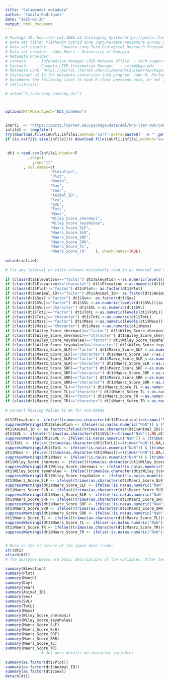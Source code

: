 ```yaml
---
title: "Salamander_metadata"
author: "Camila Rodriguez"
date: "2025-02-26"
output: html_document
---
```


```r


# Package ID: knb-lter-cwt.3086.13 Cataloging System:https://pasta.lternet.edu.
# Data set title: Plethodon hybrid zone capture-mark-recapture survey plots at the Coweeta Hyrdologic Laboratory, Otto, NC..
# Data set creator:    - Coweeta Long Term Ecological Research Program 
# Data set creator:  John Maerz - University of Georgia 
# Metadata Provider:    -  
# Contact:    - Information Manager LTER Network Office  - tech-support@lternet.edu
# Contact:    - Coweeta LTER Information Manager   - cwtim@uga.edu
# Metadata Link: https://portal.lternet.edu/nis/metadataviewer?packageid=knb-lter-cwt.3086.13
# Stylesheet v2.14 for metadata conversion into program: John H. Porter, Univ. Virginia, jporter@virginia.edu      
# Uncomment the following lines to have R clear previous work, or set a working directory
# rm(list=ls())      

# setwd("C:/users/my_name/my_dir")       



options(HTTPUserAgent="EDI_CodeGen")
	      

inUrl1  <- "https://pasta.lternet.edu/package/data/eml/knb-lter-cwt/3086/13/5f6cecee85daedc395c434a5af473ddd" 
infile1 <- tempfile()
try(download.file(inUrl1,infile1,method="curl",extra=paste0(' -A "',getOption("HTTPUserAgent"),'"')))
if (is.na(file.size(infile1))) download.file(inUrl1,infile1,method="auto")

                   
 dt1 <-read.csv(infile1,header=F 
          ,skip=1
            ,sep="\t"  
        , col.names=c(
                    "Elevation",     
                    "Plot",     
                    "Month",     
                    "Day",     
                    "Year",     
                    "Animal_ID",     
                    "Sex",     
                    "SVL",     
                    "TotL",     
                    "Mass",     
                    "Wiley_Score_shermani",     
                    "Wiley_Score_teyahalee",     
                    "Maerz_Score_SLF",     
                    "Maerz_Score_SLR",     
                    "Maerz_Score_SRF",     
                    "Maerz_Score_SRR",     
                    "Maerz_Score_TL",     
                    "Maerz_Score_TR"    ), check.names=TRUE)
               
unlink(infile1)
		    
# Fix any interval or ratio columns mistakenly read in as nominal and nominal columns read as numeric or dates read as strings
                
if (class(dt1$Elevation)=="factor") dt1$Elevation <-as.numeric(levels(dt1$Elevation))[as.integer(dt1$Elevation) ]               
if (class(dt1$Elevation)=="character") dt1$Elevation <-as.numeric(dt1$Elevation)
if (class(dt1$Plot)!="factor") dt1$Plot<- as.factor(dt1$Plot)
if (class(dt1$Animal_ID)!="factor") dt1$Animal_ID<- as.factor(dt1$Animal_ID)
if (class(dt1$Sex)!="factor") dt1$Sex<- as.factor(dt1$Sex)
if (class(dt1$SVL)=="factor") dt1$SVL <-as.numeric(levels(dt1$SVL))[as.integer(dt1$SVL) ]               
if (class(dt1$SVL)=="character") dt1$SVL <-as.numeric(dt1$SVL)
if (class(dt1$TotL)=="factor") dt1$TotL <-as.numeric(levels(dt1$TotL))[as.integer(dt1$TotL) ]               
if (class(dt1$TotL)=="character") dt1$TotL <-as.numeric(dt1$TotL)
if (class(dt1$Mass)=="factor") dt1$Mass <-as.numeric(levels(dt1$Mass))[as.integer(dt1$Mass) ]               
if (class(dt1$Mass)=="character") dt1$Mass <-as.numeric(dt1$Mass)
if (class(dt1$Wiley_Score_shermani)=="factor") dt1$Wiley_Score_shermani <-as.numeric(levels(dt1$Wiley_Score_shermani))[as.integer(dt1$Wiley_Score_shermani) ]               
if (class(dt1$Wiley_Score_shermani)=="character") dt1$Wiley_Score_shermani <-as.numeric(dt1$Wiley_Score_shermani)
if (class(dt1$Wiley_Score_teyahalee)=="factor") dt1$Wiley_Score_teyahalee <-as.numeric(levels(dt1$Wiley_Score_teyahalee))[as.integer(dt1$Wiley_Score_teyahalee) ]               
if (class(dt1$Wiley_Score_teyahalee)=="character") dt1$Wiley_Score_teyahalee <-as.numeric(dt1$Wiley_Score_teyahalee)
if (class(dt1$Maerz_Score_SLF)=="factor") dt1$Maerz_Score_SLF <-as.numeric(levels(dt1$Maerz_Score_SLF))[as.integer(dt1$Maerz_Score_SLF) ]               
if (class(dt1$Maerz_Score_SLF)=="character") dt1$Maerz_Score_SLF <-as.numeric(dt1$Maerz_Score_SLF)
if (class(dt1$Maerz_Score_SLR)=="factor") dt1$Maerz_Score_SLR <-as.numeric(levels(dt1$Maerz_Score_SLR))[as.integer(dt1$Maerz_Score_SLR) ]               
if (class(dt1$Maerz_Score_SLR)=="character") dt1$Maerz_Score_SLR <-as.numeric(dt1$Maerz_Score_SLR)
if (class(dt1$Maerz_Score_SRF)=="factor") dt1$Maerz_Score_SRF <-as.numeric(levels(dt1$Maerz_Score_SRF))[as.integer(dt1$Maerz_Score_SRF) ]               
if (class(dt1$Maerz_Score_SRF)=="character") dt1$Maerz_Score_SRF <-as.numeric(dt1$Maerz_Score_SRF)
if (class(dt1$Maerz_Score_SRR)=="factor") dt1$Maerz_Score_SRR <-as.numeric(levels(dt1$Maerz_Score_SRR))[as.integer(dt1$Maerz_Score_SRR) ]               
if (class(dt1$Maerz_Score_SRR)=="character") dt1$Maerz_Score_SRR <-as.numeric(dt1$Maerz_Score_SRR)
if (class(dt1$Maerz_Score_TL)=="factor") dt1$Maerz_Score_TL <-as.numeric(levels(dt1$Maerz_Score_TL))[as.integer(dt1$Maerz_Score_TL) ]               
if (class(dt1$Maerz_Score_TL)=="character") dt1$Maerz_Score_TL <-as.numeric(dt1$Maerz_Score_TL)
if (class(dt1$Maerz_Score_TR)=="factor") dt1$Maerz_Score_TR <-as.numeric(levels(dt1$Maerz_Score_TR))[as.integer(dt1$Maerz_Score_TR) ]               
if (class(dt1$Maerz_Score_TR)=="character") dt1$Maerz_Score_TR <-as.numeric(dt1$Maerz_Score_TR)
                
# Convert Missing Values to NA for non-dates
                
dt1$Elevation <- ifelse((trimws(as.character(dt1$Elevation))==trimws("NaN")),NA,dt1$Elevation)               
suppressWarnings(dt1$Elevation <- ifelse(!is.na(as.numeric("NaN")) & (trimws(as.character(dt1$Elevation))==as.character(as.numeric("NaN"))),NA,dt1$Elevation))
dt1$Animal_ID <- as.factor(ifelse((trimws(as.character(dt1$Animal_ID))==trimws("NaN")),NA,as.character(dt1$Animal_ID)))
dt1$SVL <- ifelse((trimws(as.character(dt1$SVL))==trimws("NaN")),NA,dt1$SVL)               
suppressWarnings(dt1$SVL <- ifelse(!is.na(as.numeric("NaN")) & (trimws(as.character(dt1$SVL))==as.character(as.numeric("NaN"))),NA,dt1$SVL))
dt1$TotL <- ifelse((trimws(as.character(dt1$TotL))==trimws("NaN")),NA,dt1$TotL)               
suppressWarnings(dt1$TotL <- ifelse(!is.na(as.numeric("NaN")) & (trimws(as.character(dt1$TotL))==as.character(as.numeric("NaN"))),NA,dt1$TotL))
dt1$Mass <- ifelse((trimws(as.character(dt1$Mass))==trimws("NaN")),NA,dt1$Mass)               
suppressWarnings(dt1$Mass <- ifelse(!is.na(as.numeric("NaN")) & (trimws(as.character(dt1$Mass))==as.character(as.numeric("NaN"))),NA,dt1$Mass))
dt1$Wiley_Score_shermani <- ifelse((trimws(as.character(dt1$Wiley_Score_shermani))==trimws("NaN")),NA,dt1$Wiley_Score_shermani)               
suppressWarnings(dt1$Wiley_Score_shermani <- ifelse(!is.na(as.numeric("NaN")) & (trimws(as.character(dt1$Wiley_Score_shermani))==as.character(as.numeric("NaN"))),NA,dt1$Wiley_Score_shermani))
dt1$Wiley_Score_teyahalee <- ifelse((trimws(as.character(dt1$Wiley_Score_teyahalee))==trimws("NaN")),NA,dt1$Wiley_Score_teyahalee)               
suppressWarnings(dt1$Wiley_Score_teyahalee <- ifelse(!is.na(as.numeric("NaN")) & (trimws(as.character(dt1$Wiley_Score_teyahalee))==as.character(as.numeric("NaN"))),NA,dt1$Wiley_Score_teyahalee))
dt1$Maerz_Score_SLF <- ifelse((trimws(as.character(dt1$Maerz_Score_SLF))==trimws("NaN")),NA,dt1$Maerz_Score_SLF)               
suppressWarnings(dt1$Maerz_Score_SLF <- ifelse(!is.na(as.numeric("NaN")) & (trimws(as.character(dt1$Maerz_Score_SLF))==as.character(as.numeric("NaN"))),NA,dt1$Maerz_Score_SLF))
dt1$Maerz_Score_SLR <- ifelse((trimws(as.character(dt1$Maerz_Score_SLR))==trimws("NaN")),NA,dt1$Maerz_Score_SLR)               
suppressWarnings(dt1$Maerz_Score_SLR <- ifelse(!is.na(as.numeric("NaN")) & (trimws(as.character(dt1$Maerz_Score_SLR))==as.character(as.numeric("NaN"))),NA,dt1$Maerz_Score_SLR))
dt1$Maerz_Score_SRF <- ifelse((trimws(as.character(dt1$Maerz_Score_SRF))==trimws("NaN")),NA,dt1$Maerz_Score_SRF)               
suppressWarnings(dt1$Maerz_Score_SRF <- ifelse(!is.na(as.numeric("NaN")) & (trimws(as.character(dt1$Maerz_Score_SRF))==as.character(as.numeric("NaN"))),NA,dt1$Maerz_Score_SRF))
dt1$Maerz_Score_SRR <- ifelse((trimws(as.character(dt1$Maerz_Score_SRR))==trimws("NaN")),NA,dt1$Maerz_Score_SRR)               
suppressWarnings(dt1$Maerz_Score_SRR <- ifelse(!is.na(as.numeric("NaN")) & (trimws(as.character(dt1$Maerz_Score_SRR))==as.character(as.numeric("NaN"))),NA,dt1$Maerz_Score_SRR))
dt1$Maerz_Score_TL <- ifelse((trimws(as.character(dt1$Maerz_Score_TL))==trimws("NaN")),NA,dt1$Maerz_Score_TL)               
suppressWarnings(dt1$Maerz_Score_TL <- ifelse(!is.na(as.numeric("NaN")) & (trimws(as.character(dt1$Maerz_Score_TL))==as.character(as.numeric("NaN"))),NA,dt1$Maerz_Score_TL))
dt1$Maerz_Score_TR <- ifelse((trimws(as.character(dt1$Maerz_Score_TR))==trimws("NaN")),NA,dt1$Maerz_Score_TR)               
suppressWarnings(dt1$Maerz_Score_TR <- ifelse(!is.na(as.numeric("NaN")) & (trimws(as.character(dt1$Maerz_Score_TR))==as.character(as.numeric("NaN"))),NA,dt1$Maerz_Score_TR))


# Here is the structure of the input data frame:
str(dt1)                            
attach(dt1)                            
# The analyses below are basic descriptions of the variables. After testing, they should be replaced.                 

summary(Elevation)
summary(Plot)
summary(Month)
summary(Day)
summary(Year)
summary(Animal_ID)
summary(Sex)
summary(SVL)
summary(TotL)
summary(Mass)
summary(Wiley_Score_shermani)
summary(Wiley_Score_teyahalee)
summary(Maerz_Score_SLF)
summary(Maerz_Score_SLR)
summary(Maerz_Score_SRF)
summary(Maerz_Score_SRR)
summary(Maerz_Score_TL)
summary(Maerz_Score_TR) 
                # Get more details on character variables
                 
summary(as.factor(dt1$Plot)) 
summary(as.factor(dt1$Animal_ID)) 
summary(as.factor(dt1$Sex))
detach(dt1)               
        





```
